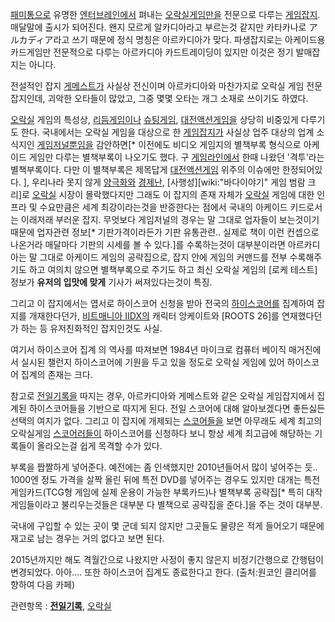 {{{+1 月刊アルカディア/Arcadia Magazine}}}

[[패미통]]으로 유명한 [[엔터브레인]]에서 펴내는 [[오락실]]게임만을 전문으로 다루는 [[게임잡지]]. 매달말에 출시가 되어진다. 왠지 모르게 알카디아라고 부르는것 같지만 카타카나로 アルカディア라고 쓰기 때문에 정식 명칭은 아르카디아가 맞다.
파생잡지로는 아케이드용 카드게임만 전문적으로 다루는 아르카디아 카드트레이딩이 있지만 이것은 정기 발매잡지는 아니다.


전설적인 잡지 [[게메스트]]가 사실상 전신이며 아르카디아와 마찬가지로 오락실 게임 전문잡지인데, 괴악한 오타들이 많았고, 그중 몇몇 오타는 개그 소재로 쓰이기도 하였다.

[[오락실]] 게임의 특성상, [[리듬게임]]이나 [[슈팅게임]], [[대전액션게임]]을 상당히 비중있게 다루기도 한다. 국내에서는 오락실 게임을 대상으로 한 [[게임잡지]]가 사실상 업주 대상의 업계 소식지인 [[게임저널]]뿐임을 감안하면[* 이전에도 비디오 게임지의 별책부록 형식으로 아케이드 게임만 다루는 별책부록이 나오기도 했다. 구 [[게임라인]]에서 한때 나왔던 '격투'라는 별책부록이다. 다만 이 별책부록은 제목답게 [[대전액션게임]] 위주의 이슈에만 한정되어있다. ], 우리나라 못지 않게 [[양극화]]와 [[경제난]], [사행성][wiki:"바다이야기" 게임 범람 크리]로 [[오락실]] 시장이 몰락했다지만 그래도 이 잡지의 존재 자체가 [[오락실]] 게임에 대한 인프라 및 수요만큼은 세계 최강이라는것을 반증한다는 점에서 국내의 아케이드 키드로서는 이래저래 부러운 잡지.
무엇보다 게임저널의 경우는 말 그대로 업자들이 보는것이기 때문에 업자관련 정보[* 기판가격이라든가 기판 유통관련.. 실제로 책이 이런 컨셉으로 나온거라 매달마다 기판의 시세를 볼 수 있다.]를 수록하는것이 대부분이라면 아르카디아는 말 그대로 아케이드 게임의 공략집으로, 잡지 안에 게임의 커맨드를 전부 수록해주기도 하고 여의치 않으면 별책부록으로 주기도 하고 최신 오락실 게임의 [로케 테스트] 정보가 '''유저의 입맛에 맞게''' 기사가 써져있다는것이 특징. 

그리고 이 잡지에서는 엽서로 하이스코어 신청을 받아 전국의 [[하이스코어]]를 집계하여 잡지를 개재한다던가, [[비트매니아 IIDX]]의 캐릭터 앙케이트와 [ROOTS 26]를 연재했다던가 하는 등 유저친화적인 잡지인것도 사실. 

여기서 하이스코어 집계 의 역사를 따져보면 1984년 마이크로 컴퓨터 베이직 매거진에서 실시된 챌런지 하이스코어에 기원을 두고 있을 정도로 오락실 게임에 있어 하이스코어 집계의 존재는 크다.

참고로 [[전일기록]]을 따지는 경우, 아르카디아와 게메스트와 같은 오락실 게임잡지에서 집계된 하이스코어들을 기반으로 따지게 된다. 전일 스코어에 대해 알아보겠다면 좋든싫든 선택의 여지가 없다. 그리고 이 잡지에 개제되는 [[스코어]]들을 보면 아무래도 세계 최고의 오락실게임 [[스코어러]]들이 하이스코어를 신청하다 보니 항상 세계 최고급에 해당하는 기록들이 올라오는걸 쉽게 목격할 수가 있다.


부록을 짭짤하게 넣어준다. 예전에는 좀 인색했지만 2010년들어서 많이 넣어주는 듯.. 1000엔 정도 가격을 살짝 올린 뒤에 특전 DVD를 넣어주는 경우도 있지만 대개는 특전 게임카드(TCG형 게임에 실제 운용이 가능한 부록카드)나 별책부록 공략집[* 특히 대작게임들이라고 불리우는것들은 대부분 다 별책으로 공략집을 준다.]을 주는 것이 대부분.

국내에 구입할 수 있는 곳이 몇 군데 되지 않지만 그곳들도 물량은 적게 들어오기 때문에 재고로 남는 경우는 거의 없다고 보면 된다.

2015년까지만 해도 격월간으로 나왔지만 사정이 좋지 않은지 비정기간행으로 간행텀이 변경되었다. 아아.... 
또한 하이스코어 집계도 종료한다고 한다.
(출처:원코인 클리어를 향하여 다음 카페)

관련항목 : '''[[전일기록]]''', [[오락실]]

